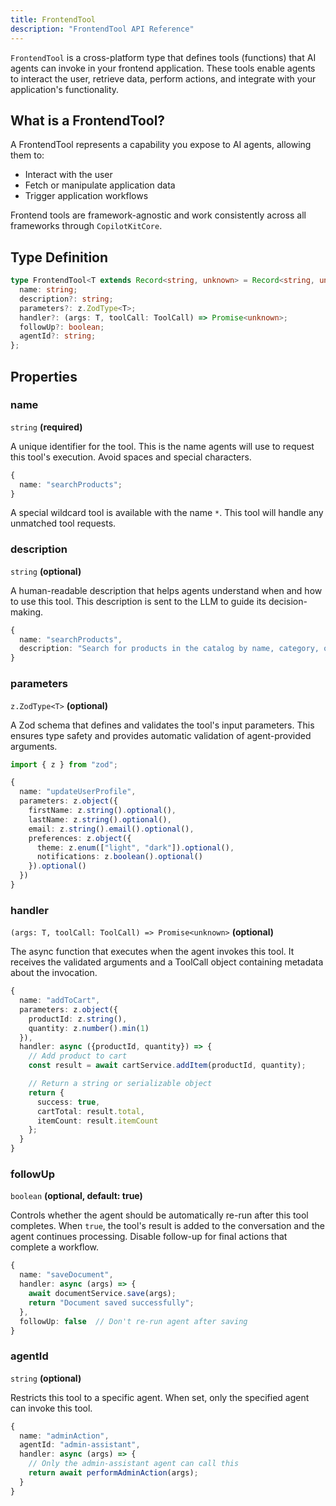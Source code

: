 ```yaml
---
title: FrontendTool
description: "FrontendTool API Reference"
---
```


`FrontendTool` is a cross-platform type that defines tools (functions) that AI agents can invoke in your frontend
application. These tools enable agents to interact the user, retrieve data, perform actions, and integrate with your
application's functionality.

## What is a FrontendTool?

A FrontendTool represents a capability you expose to AI agents, allowing them to:

- Interact with the user
- Fetch or manipulate application data
- Trigger application workflows

Frontend tools are framework-agnostic and work consistently across all frameworks through `CopilotKitCore`.

## Type Definition

```typescript
type FrontendTool<T extends Record<string, unknown> = Record<string, unknown>> = {
  name: string;
  description?: string;
  parameters?: z.ZodType<T>;
  handler?: (args: T, toolCall: ToolCall) => Promise<unknown>;
  followUp?: boolean;
  agentId?: string;
};
```

## Properties

### name

`string` **(required)**

A unique identifier for the tool. This is the name agents will use to request this tool's execution. Avoid spaces and
special characters.

```typescript
{
  name: "searchProducts";
}
```

A special wildcard tool is available with the name `*`. This tool will handle any unmatched tool requests.

### description

`string` **(optional)**

A human-readable description that helps agents understand when and how to use this tool. This description is sent to the
LLM to guide its decision-making.

```typescript
{
  name: "searchProducts",
  description: "Search for products in the catalog by name, category, or price range"
}
```

### parameters

`z.ZodType<T>` **(optional)**

A Zod schema that defines and validates the tool's input parameters. This ensures type safety and provides automatic
validation of agent-provided arguments.

```typescript
import { z } from "zod";

{
  name: "updateUserProfile",
  parameters: z.object({
    firstName: z.string().optional(),
    lastName: z.string().optional(),
    email: z.string().email().optional(),
    preferences: z.object({
      theme: z.enum(["light", "dark"]).optional(),
      notifications: z.boolean().optional()
    }).optional()
  })
}
```

### handler

`(args: T, toolCall: ToolCall) => Promise<unknown>` **(optional)**

The async function that executes when the agent invokes this tool. It receives the validated arguments and a ToolCall
object containing metadata about the invocation.

```typescript
{
  name: "addToCart",
  parameters: z.object({
    productId: z.string(),
    quantity: z.number().min(1)
  }),
  handler: async ({productId, quantity}) => {
    // Add product to cart
    const result = await cartService.addItem(productId, quantity);

    // Return a string or serializable object
    return {
      success: true,
      cartTotal: result.total,
      itemCount: result.itemCount
    };
  }
}
```

### followUp

`boolean` **(optional, default: true)**

Controls whether the agent should be automatically re-run after this tool completes. When `true`, the tool's result is
added to the conversation and the agent continues processing. Disable follow-up for final actions that complete a
workflow.

```typescript
{
  name: "saveDocument",
  handler: async (args) => {
    await documentService.save(args);
    return "Document saved successfully";
  },
  followUp: false  // Don't re-run agent after saving
}
```

### agentId

`string` **(optional)**

Restricts this tool to a specific agent. When set, only the specified agent can invoke this tool.

```typescript
{
  name: "adminAction",
  agentId: "admin-assistant",
  handler: async (args) => {
    // Only the admin-assistant agent can call this
    return await performAdminAction(args);
  }
}
```
